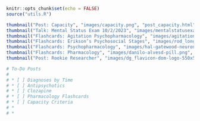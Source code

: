 <link rel="icon" type="image/png" href="image/dg_flavicon-dom-logo-550x550-NoBackground.png">

```r
knitr::opts_chunk$set(echo = FALSE)
source("utils.R")
```

<!-- rmarkdown::render_site() -->

```r
thumbnail("Post: Capacity", "images/capacity.png", "post_capacity.html")
thumbnail("Talk: Mental Status Exam 10/2/2023", "images/mentalstatusexam.png", "https://bit.ly/mentalstatusexam")
thumbnail("Flashcards: Agitation Psychopharmacology", "images/agitation_psychopharmacology.png", "post_agitation_psychopharmacology.html")
thumbnail("Flashcards: Erikson’s Psychosocial Stages", "images/rod_long_unsplash.png", "post_eriksons_stages.html")
thumbnail("Flashcards: Psychopharmacology", "images/hal-gatewood-neuron.png","")
thumbnail("Flashcards: Pharmacology", "images/danilo-alvesd-pill.png", "post_pharmacology_anki.html")
thumbnail("Post: Rookie Researcher", "images/dg_flavicon-dom-logo-550x550-NoBackground.png", "post_rookie_researcher.html")
```

```r
# To-Do Posts
# 
# * [ ] Diagnoses by Time
# * [ ] Antipsychotics
# * [ ] Clozapine
# * [ ] Pharmacology Flashcards
# * [ ] Capacity Criteria
# * 
# * 
```

